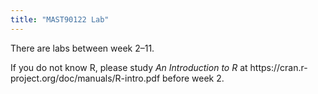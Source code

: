 ```yaml
---
title: "MAST90122 Lab"
---
```


There are labs between week 2--11. 

If you do not know R, please study *An Introduction to R* at https://cran.r-project.org/doc/manuals/R-intro.pdf before week 2. 





